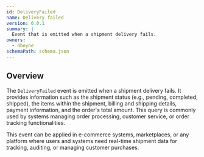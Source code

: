 ```yaml
---
id: DeliveryFailed
name: Delivery failed
version: 0.0.1
summary: |
  Event that is emitted when a shipment delivery fails.
owners:
  - dboyne
schemaPath: schema.json
---
```



## Overview

The `DeliveryFailed` event is emitted when a shipment delivery fails. It provides information such as the shipment status (e.g., pending, completed, shipped), the items within the shipment, billing and shipping details, payment information, and the order's total amount. This query is commonly used by systems managing order processing, customer service, or order tracking functionalities.

This event can be applied in e-commerce systems, marketplaces, or any platform where users and systems need real-time shipment data for tracking, auditing, or managing customer purchases.

<NodeGraph />

<SchemaViewer file="schema.json" title="JSON Schema" maxHeight="500" />
